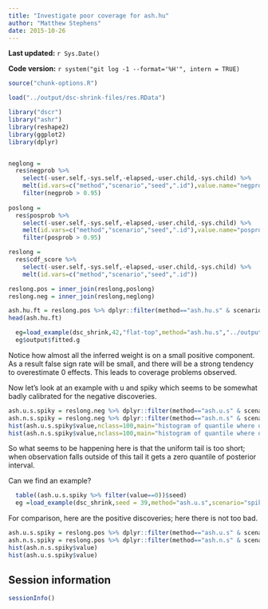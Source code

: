 ```yaml
---
title: "Investigate poor coverage for ash.hu"
author: "Matthew Stephens"
date: 2015-10-26
---
```


**Last updated:** `r Sys.Date()`

**Code version:** `r system("git log -1 --format='%H'", intern = TRUE)`

```r
source("chunk-options.R")
```


```r
load("../output/dsc-shrink-files/res.RData")

library("dscr")
library("ashr")
library(reshape2)
library(ggplot2)
library(dplyr)


neglong = 
  res$negprob %>% 
    select(-user.self,-sys.self,-elapsed,-user.child,-sys.child) %>%
    melt(id.vars=c("method","scenario","seed",".id"),value.name="negprob") %>%
    filter(negprob > 0.95)
 
poslong = 
  res$posprob %>% 
    select(-user.self,-sys.self,-elapsed,-user.child,-sys.child) %>%
    melt(id.vars=c("method","scenario","seed",".id"),value.name="posprob") %>%
    filter(posprob > 0.95)

reslong = 
  res$cdf_score %>% 
    select(-user.self,-sys.self,-elapsed,-user.child,-sys.child) %>%    
    melt(id.vars=c("method","scenario","seed",".id"))

reslong.pos = inner_join(reslong,poslong)
reslong.neg = inner_join(reslong,neglong)

```


```r
ash.hu.ft = reslong.pos %>% dplyr::filter(method=="ash.hu.s" & scenario=="flat-top")
head(ash.hu.ft)
```

```r
  eg=load_example(dsc_shrink,42,"flat-top",method="ash.hu.s","../output")
  eg$output$fitted.g
```

Notice how almost all the inferred weight is on a small positive component. As a result false sign rate will be small, and there will be a strong tendency
to overestimate 0 effects. This leads to coverage problems observed.

Now let's look at an example with u and spiky which seems to be somewhat badly calibrated for the negative discoveries. 
```r
ash.u.s.spiky = reslong.neg %>% dplyr::filter(method=="ash.u.s" & scenario=="spiky")
ash.n.s.spiky = reslong.neg %>% dplyr::filter(method=="ash.n.s" & scenario=="spiky")
hist(ash.u.s.spiky$value,nclass=100,main="histogram of quantile where observation falls in its CI; significant negative discoveries")
hist(ash.n.s.spiky$value,nclass=100,main="histogram of quantile where observation falls in its CI; significant negative discoveries")
```

So what seems to be happening here is that the uniform tail is too short; when observation falls outside of this tail it gets a zero quantile of posterior interval.

Can we find an example?
```r
  table((ash.u.s.spiky %>% filter(value==0))$seed)
  eg =load_example(dsc_shrink,seed = 39,method="ash.u.s",scenario="spiky","../output")
```


For comparison, here are the positive discoveries; here there is not too bad.
```r
ash.u.s.spiky = reslong.pos %>% dplyr::filter(method=="ash.u.s" & scenario=="spiky")
ash.n.s.spiky = reslong.pos %>% dplyr::filter(method=="ash.n.s" & scenario=="spiky")
hist(ash.n.s.spiky$value)
hist(ash.u.s.spiky$value)
```


## Session information

```r
sessionInfo()
```

